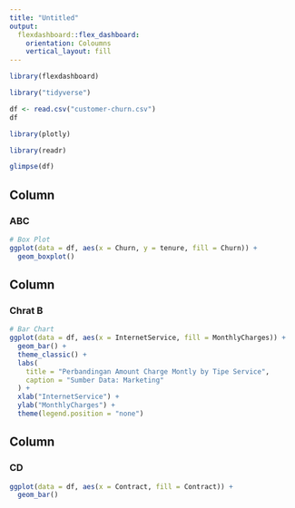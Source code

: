 ```yaml
---
title: "Untitled"
output: 
  flexdashboard::flex_dashboard:
    orientation: Coloumns
    vertical_layout: fill
---
```


```r
library(flexdashboard)
```

```r
library("tidyverse")
```



```r
df <- read.csv("customer-churn.csv")
df
```

```r
library(plotly)
```


```r
library(readr)
```

```r
glimpse(df)
```

Column
-----------------------------------------------------------------------
### ABC
```r
# Box Plot
ggplot(data = df, aes(x = Churn, y = tenure, fill = Churn)) +
  geom_boxplot()
```

Column
-----------------------------------------------------------------------
### Chrat B
```r
# Bar Chart
ggplot(data = df, aes(x = InternetService, fill = MonthlyCharges)) +
  geom_bar() +
  theme_classic() +
  labs(
    title = "Perbandingan Amount Charge Montly by Tipe Service",
    caption = "Sumber Data: Marketing"
  ) +
  xlab("InternetService") +
  ylab("MonthlyCharges") +
  theme(legend.position = "none")
```


Column
-----------------------------------------------------------------------
### CD
```r
ggplot(data = df, aes(x = Contract, fill = Contract)) +
  geom_bar()
```
